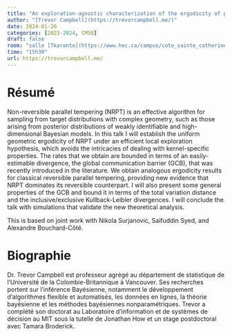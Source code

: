 ```yaml
---
title: "An exploration-agnostic characterization of the ergodicity of parallel tempering"
author: "[Trevor Campbell](https://trevorcampbell.me/)"
date: 2024-01-26
categories: [2023-2024, CMSQ]
draft: false
room: "salle [Tkaronto](https://www.hec.ca/campus/cote_sainte_catherine/1er_etage/salles_cours/tkaronto.html)"
time: "15h30"
url: https://trevorcampbell.me/
---
```


# Résumé

Non-reversible parallel tempering (NRPT) is an effective algorithm for sampling from target distributions with complex geometry, such as those arising from posterior distributions of weakly identifiable and high-dimensional Bayesian models. In this talk I will establish the uniform geometric ergodicity of NRPT under an efficient local exploration hypothesis, which avoids the intricacies of dealing with kernel-specific properties. The rates that we obtain are bounded in terms of an easily-estimable divergence, the global communication barrier (GCB), that was recently introduced in the literature. We obtain analogous ergodicity results for classical reversible parallel tempering, providing new evidence that NRPT dominates its reversible counterpart. I will also present some general properties of the GCB and bound it in terms of the total variation distance and the inclusive/exclusive Kullback-Leibler divergences. I will conclude the talk with simulations that validate the new theoretical analysis.

This is based on joint work with Nikola Surjanovic, Saifuddin Syed, and Alexandre Bouchard-Côté.


# Biographie


Dr. Trevor Campbell est professeur agrégé au département de statistique de l'Université de la Colombie-Britannique à Vancouver. Ses recherches portent sur l'inférence Bayésienne, notamment le développement d'algorithmes flexible et automatisés, les données en lignes, la théorie bayésienne et les méthodes bayésiennes nonparamétriques. Trevor a complété son doctorat au Laboratoire d'information et de systèmes de décision au MIT sous la tutelle de Jonathan How et un stage postdoctoral avec Tamara Broderick.

